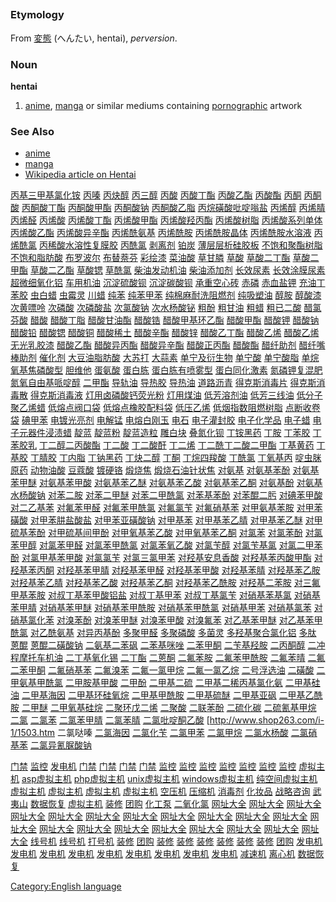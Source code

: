 =={{en}}==
[[Category:English language]]
===Etymology===
From {{ja}} [[変態]] (へんたい, hentai), ''perversion''.
===Noun===
'''hentai'''

#[[anime]], [[manga]] or similar mediums containing [[pornographic]] artwork
===See Also===
*[[anime]]
*[[manga]]
*[[w:hentai|Wikipedia article on Hentai]]
[http://www.shop263.com/i-1/1201.htm 丙基三甲基氯化铵]
[http://www.shop263.com/i-1/1202.htm 丙嗪]
[http://www.shop263.com/i-1/1203.htm 丙炔醇]
[http://www.shop263.com/i-1/1204.htm 丙三醇]
[http://www.shop263.com/i-1/1205.htm 丙酸]
[http://www.shop263.com/i-1/1206.htm 丙酸丁酯]
[http://www.shop263.com/i-1/1207.htm 丙酸乙酯]
[http://www.shop263.com/i-1/1208.htm 丙酸酯]
[http://www.shop263.com/i-1/1209.htm 丙酮]
[http://www.shop263.com/i-1/1210.htm 丙酮酸]
[http://www.shop263.com/i-1/1211.htm 丙酮酸丁酯]
[http://www.shop263.com/i-1/1212.htm 丙酮酸甲酯]
[http://www.shop263.com/i-1/1213.htm 丙酮酸钠]
[http://www.shop263.com/i-1/1214.htm 丙酮酸乙脂]
[http://www.shop263.com/i-1/1215.htm 丙烷磺酸吡啶嗡盐]
[http://www.shop263.com/i-1/1216.htm 丙烯醇]
[http://www.shop263.com/i-1/1217.htm 丙烯腈]
[http://www.shop263.com/i-1/1218.htm 丙烯醛]
[http://www.shop263.com/i-1/1219.htm 丙烯酸]
[http://www.shop263.com/i-1/1220.htm 丙烯酸丁酯]
[http://www.shop263.com/i-1/1221.htm 丙烯酸甲酯]
[http://www.shop263.com/i-1/1222.htm 丙烯酸羟丙酯]
[http://www.shop263.com/i-1/1223.htm 丙烯酸树脂]
[http://www.shop263.com/i-1/1224.htm 丙烯酸系列单体]
[http://www.shop263.com/i-1/1225.htm 丙烯酸乙酯]
[http://www.shop263.com/i-1/1226.htm 丙烯酸异辛酯]
[http://www.shop263.com/i-1/1227.htm 丙烯酰氨基]
[http://www.shop263.com/i-1/1228.htm 丙烯酰胺]
[http://www.shop263.com/i-1/1229.htm 丙烯酰胺晶体]
[http://www.shop263.com/i-1/1230.htm 丙烯酰胺水溶液]
[http://www.shop263.com/i-1/1231.htm 丙烯酰氯]
[http://www.shop263.com/i-1/1232.htm 丙稀酸水溶性复膜胶]
[http://www.shop263.com/i-1/1233.htm 丙酰氯]
[http://www.shop263.com/i-1/1234.htm 剥离剂]
[http://www.shop263.com/i-1/1235.htm 铂炭]
[http://www.shop263.com/i-1/1236.htm 薄层层析硅胶板]
[http://www.shop263.com/i-1/1237.htm 不饱和聚酯树脂]
[http://www.shop263.com/i-1/1238.htm 不饱和脂肪酸]
[http://www.shop263.com/i-1/1239.htm 布罗波尔]
[http://www.shop263.com/i-1/1240.htm 布替萘芬]
[http://www.shop263.com/i-1/1241.htm 彩绘漆]
[http://www.shop263.com/i-1/1242.htm 菜油酸]
[http://www.shop263.com/i-1/1243.htm 草甘膦]
[http://www.shop263.com/i-1/1244.htm 草酸]
[http://www.shop263.com/i-1/1245.htm 草酸二丁酯]
[http://www.shop263.com/i-1/1246.htm 草酸二甲酯]
[http://www.shop263.com/i-1/1247.htm 草酸二乙酯]
[http://www.shop263.com/i-1/1248.htm 草酸锶]
[http://www.shop263.com/i-1/1249.htm 草酰氯]
[http://www.shop263.com/i-1/1250.htm 柴油发动机油]
[http://www.shop263.com/i-1/1251.htm 柴油添加剂]
[http://www.shop263.com/i-1/1252.htm 长效尿素]
[http://www.shop263.com/i-1/1253.htm 长效涂膜尿素]
[http://www.shop263.com/i-1/1254.htm 超微细氧化铝]
[http://www.shop263.com/i-1/1255.htm 车用机油]
[http://www.shop263.com/i-1/1256.htm 沉淀硫酸钡]
[http://www.shop263.com/i-1/1257.htm 沉淀碳酸钡]
[http://www.shop263.com/i-1/1258.htm 承重空心砖]
[http://www.shop263.com/i-1/1259.htm 赤磷]
[http://www.shop263.com/i-1/1260.htm 赤血盐钾]
[http://www.shop263.com/i-1/1261.htm 充油丁苯胶]
[http://www.shop263.com/i-1/1262.htm 虫白蜡]
[http://www.shop263.com/i-1/1263.htm 虫霉灵]
[http://www.shop263.com/i-1/1264.htm 川蜡]
[http://www.shop263.com/i-1/1265.htm 纯苯]
[http://www.shop263.com/i-1/1266.htm 纯苯甲苯]
[http://www.shop263.com/i-1/1267.htm 纯棉麻耐洗阻燃剂]
[http://www.shop263.com/i-1/1268.htm 纯吸塑油]
[http://www.shop263.com/i-1/1269.htm 醇胺]
[http://www.shop263.com/i-1/1270.htm 醇酸漆]
[http://www.shop263.com/i-1/1271.htm 次黄嘌呤]
[http://www.shop263.com/i-1/1272.htm 次磷酸]
[http://www.shop263.com/i-1/1273.htm 次磷酸盐]
[http://www.shop263.com/i-1/1274.htm 次氯酸钠]
[http://www.shop263.com/i-1/1275.htm 次水杨酸铋]
[http://www.shop263.com/i-1/1276.htm 粗酚]
[http://www.shop263.com/i-1/1277.htm 粗甘油]
[http://www.shop263.com/i-1/1278.htm 粗蜡]
[http://www.shop263.com/i-1/1279.htm 粗已二酸]
[http://www.shop263.com/i-1/1280.htm 醋氯芬酸]
[http://www.shop263.com/i-1/1281.htm 醋酸]
[http://www.shop263.com/i-1/1282.htm 醋酸丁脂]
[http://www.shop263.com/i-1/1283.htm 醋酸甘油酯]
[http://www.shop263.com/i-1/1284.htm 醋酸锆]
[http://www.shop263.com/i-1/1285.htm 醋酸甲基环乙酯]
[http://www.shop263.com/i-1/1286.htm 醋酸甲酯]
[http://www.shop263.com/i-1/1287.htm 醋酸钾]
[http://www.shop263.com/i-1/1288.htm 醋酸钠]
[http://www.shop263.com/i-1/1289.htm 醋酸铅]
[http://www.shop263.com/i-1/1290.htm 醋酸锶]
[http://www.shop263.com/i-1/1291.htm 醋酸铜]
[http://www.shop263.com/i-1/1292.htm 醋酸稀土]
[http://www.shop263.com/i-1/1293.htm 醋酸辛酯]
[http://www.shop263.com/i-1/1294.htm 醋酸锌]
[http://www.shop263.com/i-1/1295.htm 醋酸乙丁酯]
[http://www.shop263.com/i-1/1296.htm 醋酸乙烯]
[http://www.shop263.com/i-1/1297.htm 醋酸乙烯无光乳胶漆]
[http://www.shop263.com/i-1/1298.htm 醋酸乙酯]
[http://www.shop263.com/i-1/1299.htm 醋酸异丙酯]
[http://www.shop263.com/i-1/1300.htm 醋酸异辛酯]
[http://www.shop263.com/i-1/1301.htm 醋酸正丙酯]
[http://www.shop263.com/i-1/1302.htm 醋酸酯]
[http://www.shop263.com/i-1/1303.htm 醋纤助剂]
[http://www.shop263.com/i-1/1304.htm 醋纤嘴棒助剂]
[http://www.shop263.com/i-1/1305.htm 催化剂]
[http://www.shop263.com/i-1/1306.htm 大豆油脂肪酸]
[http://www.shop263.com/i-1/1307.htm 大苏打]
[http://www.shop263.com/i-1/1308.htm 大蒜素]
[http://www.shop263.com/i-1/1309.htm 单宁及衍生物]
[http://www.shop263.com/i-1/1310.htm 单宁酸]
[http://www.shop263.com/i-1/1311.htm 单宁酸脂]
[http://www.shop263.com/i-1/1312.htm 单烷氧基焦磷酸型]
[http://www.shop263.com/i-1/1313.htm 胆维他]
[http://www.shop263.com/i-1/1314.htm 蛋氨酸]
[http://www.shop263.com/i-1/1315.htm 蛋白胨]
[http://www.shop263.com/i-1/1316.htm 蛋白胨有喷雾型]
[http://www.shop263.com/i-1/1317.htm 蛋白同化激素]
[http://www.shop263.com/i-1/1318.htm 氮磷钾复混肥]
[http://www.shop263.com/i-1/1319.htm 氮氧自由基哌啶醇]
[http://www.shop263.com/i-1/1320.htm 二甲酯]
[http://www.shop263.com/i-1/1321.htm 导轨油]
[http://www.shop263.com/i-1/1322.htm 导热胶]
[http://www.shop263.com/i-1/1323.htm 导热油]
[http://www.shop263.com/i-1/1324.htm 道路沥青]
[http://www.shop263.com/i-1/1325.htm 得克斯消毒片]
[http://www.shop263.com/i-1/1326.htm 得克斯消毒散]
[http://www.shop263.com/i-1/1327.htm 得克斯消毒液]
[http://www.shop263.com/i-1/1328.htm 灯用卤磷酸钙荧光粉]
[http://www.shop263.com/i-1/1329.htm 灯用煤油]
[http://www.shop263.com/i-1/1330.htm 低芳溶剂油]
[http://www.shop263.com/i-1/1331.htm 低芳三线油]
[http://www.shop263.com/i-1/1332.htm 低分子聚乙烯蜡]
[http://www.shop263.com/i-1/1333.htm 低熔点阀口袋]
[http://www.shop263.com/i-1/1334.htm 低熔点橡胶配料袋]
[http://www.shop263.com/i-1/1335.htm 低压乙烯]
[http://www.shop263.com/i-1/1336.htm 低烟指数阻燃树脂]
[http://www.shop263.com/i-1/1337.htm 点断收卷袋]
[http://www.shop263.com/i-1/1338.htm 碘甲苯]
[http://www.shop263.com/i-1/1339.htm 电镀光亮剂]
[http://www.shop263.com/i-1/1340.htm 电解锰]
[http://www.shop263.com/i-1/1341.htm 电熔白刚玉]
[http://www.shop263.com/i-1/1342.htm 电石]
[http://www.shop263.com/i-1/1343.htm 电子灌封胶]
[http://www.shop263.com/i-1/1344.htm 电子化学品]
[http://www.shop263.com/i-1/1345.htm 电子蜡]
[http://www.shop263.com/i-1/1346.htm 电子元器件浸渍蜡]
[http://www.shop263.com/i-1/1347.htm 靛蓝]
[http://www.shop263.com/i-1/1348.htm 靛蓝粉]
[http://www.shop263.com/i-1/1349.htm 靛蓝造粒]
[http://www.shop263.com/i-1/1350.htm 雕白块]
[http://www.shop263.com/i-1/1351.htm 叠氮化钡]
[http://www.shop263.com/i-1/1352.htm 丁铵黑药]
[http://www.shop263.com/i-1/1353.htm 丁胺]
[http://www.shop263.com/i-1/1354.htm 丁苯胶]
[http://www.shop263.com/i-1/1355.htm 丁苯胶乳]
[http://www.shop263.com/i-1/1356.htm 丁二醇二丙酸酯]
[http://www.shop263.com/i-1/1357.htm 丁二酸]
[http://www.shop263.com/i-1/1358.htm 丁二酸酐]
[http://www.shop263.com/i-1/1359.htm 丁二烯]
[http://www.shop263.com/i-1/1360.htm 丁二酰丁二酸二甲酯]
[http://www.shop263.com/i-1/1361.htm 丁基黄药]
[http://www.shop263.com/i-1/1362.htm 丁基胶]
[http://www.shop263.com/i-1/1363.htm 丁腈胶]
[http://www.shop263.com/i-1/1364.htm 丁内脂]
[http://www.shop263.com/i-1/1365.htm 丁钠黑药]
[http://www.shop263.com/i-1/1366.htm 丁炔二醇]
[http://www.shop263.com/i-1/1367.htm 丁酮]
[http://www.shop263.com/i-1/1368.htm 丁烷四羧酸]
[http://www.shop263.com/i-1/1369.htm 丁酰氯]
[http://www.shop263.com/i-1/1370.htm 丁氧基丙]
[http://www.shop263.com/i-1/1371.htm 啶虫脒原药]
[http://www.shop263.com/i-1/1372.htm 动物油酸]
[http://www.shop263.com/i-1/1373.htm 豆蔻酸]
[http://www.shop263.com/i-1/1374.htm 镀硬铬]
[http://www.shop263.com/i-1/1375.htm 煅烧焦]
[http://www.shop263.com/i-1/1376.htm 煅烧石油针状焦]
[http://www.shop263.com/i-1/1377.htm 对氨基]
[http://www.shop263.com/i-1/1378.htm 对氨基苯酚]
[http://www.shop263.com/i-1/1379.htm 对氨基苯甲醚]
[http://www.shop263.com/i-1/1380.htm 对氨基苯甲酸]
[http://www.shop263.com/i-1/1381.htm 对氨基苯乙醚]
[http://www.shop263.com/i-1/1382.htm 对氨基苯乙酸]
[http://www.shop263.com/i-1/1383.htm 对氨基苯乙酮]
[http://www.shop263.com/i-1/1384.htm 对氨基酚]
[http://www.shop263.com/i-1/1385.htm 对氨基水杨酸钠]
[http://www.shop263.com/i-1/1386.htm 对苯二胺]
[http://www.shop263.com/i-1/1387.htm 对苯二甲醚]
[http://www.shop263.com/i-1/1388.htm 对苯二甲酰氯]
[http://www.shop263.com/i-1/1389.htm 对苯基苯酚]
[http://www.shop263.com/i-1/1390.htm 对苯醌二肟]
[http://www.shop263.com/i-1/1391.htm 对碘苯甲酸]
[http://www.shop263.com/i-1/1392.htm 对二乙基苯]
[http://www.shop263.com/i-1/1393.htm 对氟苯甲醛]
[http://www.shop263.com/i-1/1394.htm 对氟苯甲酰氯]
[http://www.shop263.com/i-1/1395.htm 对氟氯苄]
[http://www.shop263.com/i-1/1396.htm 对氟硝基苯]
[http://www.shop263.com/i-1/1397.htm 对甲氨基苯胺]
[http://www.shop263.com/i-1/1398.htm 对甲苯磺酸]
[http://www.shop263.com/i-1/1399.htm 对甲苯肼盐酸盐]
[http://www.shop263.com/i-1/1400.htm 对甲苯亚磺酸钠]
[http://www.shop263.com/i-1/1401.htm 对甲基苯]
[http://www.shop263.com/i-1/1402.htm 对甲基苯乙腈]
[http://www.shop263.com/i-1/1403.htm 对甲基苯乙醚]
[http://www.shop263.com/i-1/1404.htm 对甲硫基苯酚]
[http://www.shop263.com/i-1/1405.htm 对甲硫基间甲酚]
[http://www.shop263.com/i-1/1406.htm 对甲氧基苯乙酸]
[http://www.shop263.com/i-1/1407.htm 对甲氧基苯乙酮]
[http://www.shop263.com/i-1/1408.htm 对氯苯]
[http://www.shop263.com/i-1/1409.htm 对氯苯酚]
[http://www.shop263.com/i-1/1410.htm 对氯苯甲醇]
[http://www.shop263.com/i-1/1411.htm 对氯苯甲醛]
[http://www.shop263.com/i-1/1412.htm 对氯苯甲酰氯]
[http://www.shop263.com/i-1/1413.htm 对氯苯氧乙酸]
[http://www.shop263.com/i-1/1414.htm 对氯苄醇]
[http://www.shop263.com/i-1/1415.htm 对氯苄基氯]
[http://www.shop263.com/i-1/1416.htm 对氯二甲苯酚]
[http://www.shop263.com/i-1/1417.htm 对氯甲基苯甲酸]
[http://www.shop263.com/i-1/1418.htm 对氯氯苄]
[http://www.shop263.com/i-1/1419.htm 对氯三氯甲苯]
[http://www.shop263.com/i-1/1420.htm 对羟基安息香酸]
[http://www.shop263.com/i-1/1421.htm 对羟基苯丙酸甲酯]
[http://www.shop263.com/i-1/1422.htm 对羟基苯丙酮]
[http://www.shop263.com/i-1/1423.htm 对羟基苯甲腈]
[http://www.shop263.com/i-1/1424.htm 对羟基苯甲醛]
[http://www.shop263.com/i-1/1425.htm 对羟基苯甲酸]
[http://www.shop263.com/i-1/1426.htm 对羟基苯腈]
[http://www.shop263.com/i-1/1427.htm 对羟基苯乙胺]
[http://www.shop263.com/i-1/1428.htm 对羟基苯乙腈]
[http://www.shop263.com/i-1/1429.htm 对羟基苯乙酸]
[http://www.shop263.com/i-1/1430.htm 对羟基苯乙酮]
[http://www.shop263.com/i-1/1431.htm 对羟基苯乙酰胺]
[http://www.shop263.com/i-1/1432.htm 对羟基二苯胺]
[http://www.shop263.com/i-1/1433.htm 对三氟甲基苯胺]
[http://www.shop263.com/i-1/1434.htm 对叔丁基苯甲酸铝盐]
[http://www.shop263.com/i-1/1435.htm 对叔丁基甲苯]
[http://www.shop263.com/i-1/1436.htm 对叔丁基氯苄]
[http://www.shop263.com/i-1/1437.htm 对硝基苯基氯]
[http://www.shop263.com/i-1/1438.htm 对硝基苯甲腈]
[http://www.shop263.com/i-1/1439.htm 对硝基苯甲醚]
[http://www.shop263.com/i-1/1440.htm 对硝基苯甲酰胺]
[http://www.shop263.com/i-1/1441.htm 对硝基苯甲酰氯]
[http://www.shop263.com/i-1/1442.htm 对硝基甲苯]
[http://www.shop263.com/i-1/1443.htm 对硝基氯苯]
[http://www.shop263.com/i-1/1444.htm 对硝基氯化苯]
[http://www.shop263.com/i-1/1445.htm 对溴苯酚]
[http://www.shop263.com/i-1/1446.htm 对溴苯甲醚]
[http://www.shop263.com/i-1/1447.htm 对溴苯甲酸]
[http://www.shop263.com/i-1/1448.htm 对溴氟苯]
[http://www.shop263.com/i-1/1449.htm 对乙基苯甲醚]
[http://www.shop263.com/i-1/1450.htm 对乙基苯甲酰氯]
[http://www.shop263.com/i-1/1451.htm 对乙酰氨基]
[http://www.shop263.com/i-1/1452.htm 对异丙基酚]
[http://www.shop263.com/i-1/1453.htm 多聚甲醛]
[http://www.shop263.com/i-1/1454.htm 多聚磷酸]
[http://www.shop263.com/i-1/1455.htm 多菌灵]
[http://www.shop263.com/i-1/1456.htm 多羟基聚合氯化铝]
[http://www.shop263.com/i-1/1457.htm 多肽]
[http://www.shop263.com/i-1/1458.htm 蒽醌]
[http://www.shop263.com/i-1/1459.htm 蒽醌二磺酸钠]
[http://www.shop263.com/i-1/1460.htm 二氨基二苯砜]
[http://www.shop263.com/i-1/1461.htm 二苯基咪唑]
[http://www.shop263.com/i-1/1462.htm 二苯甲酮]
[http://www.shop263.com/i-1/1463.htm 二苄基羟胺]
[http://www.shop263.com/i-1/1464.htm 二丙酮醇]
[http://www.shop263.com/i-1/1465.htm 二冲程摩托车机油]
[http://www.shop263.com/i-1/1466.htm 二丁基氧化锡]
[http://www.shop263.com/i-1/1467.htm 二丁酯]
[http://www.shop263.com/i-1/1468.htm 二蒽酮]
[http://www.shop263.com/i-1/1469.htm 二氟苯胺]
[http://www.shop263.com/i-1/1470.htm 二氟苯甲酰胺]
[http://www.shop263.com/i-1/1471.htm 二氟苯晴]
[http://www.shop263.com/i-1/1472.htm 二氟二苯甲酮]
[http://www.shop263.com/i-1/1473.htm 二氟硝基苯]
[http://www.shop263.com/i-1/1474.htm 二氟溴苯]
[http://www.shop263.com/i-1/1475.htm 二氟一氯甲烷]
[http://www.shop263.com/i-1/1476.htm 二氟一氯乙烷]
[http://www.shop263.com/i-1/1477.htm 二号浮选油]
[http://www.shop263.com/i-1/1478.htm 二磺酸]
[http://www.shop263.com/i-1/1479.htm 二甲氨基甲酰氯]
[http://www.shop263.com/i-1/1480.htm 二甲胺基甲酸]
[http://www.shop263.com/i-1/1481.htm 二甲酚]
[http://www.shop263.com/i-1/1482.htm 二甲基二硫]
[http://www.shop263.com/i-1/1483.htm 二甲基二稀丙基氯化氨]
[http://www.shop263.com/i-1/1484.htm 二甲基硅油]
[http://www.shop263.com/i-1/1485.htm 二甲基海因]
[http://www.shop263.com/i-1/1486.htm 二甲基环硅氧烷]
[http://www.shop263.com/i-1/1487.htm 二甲基甲酰胺]
[http://www.shop263.com/i-1/1488.htm 二甲基硫醚]
[http://www.shop263.com/i-1/1489.htm 二甲基亚砜]
[http://www.shop263.com/i-1/1490.htm 二甲基乙酰胺]
[http://www.shop263.com/i-1/1491.htm 二甲醚]
[http://www.shop263.com/i-1/1492.htm 二甲氧基硅烷]
[http://www.shop263.com/i-1/1493.htm 二聚环戊二烯]
[http://www.shop263.com/i-1/1494.htm 二聚酸]
[http://www.shop263.com/i-1/1495.htm 二联苯酚]
[http://www.shop263.com/i-1/1496.htm 二硫化碳]
[http://www.shop263.com/i-1/1497.htm 二硫氰基甲烷]
[http://www.shop263.com/i-1/1498.htm 二氯]
[http://www.shop263.com/i-1/1499.htm 二氯苯]
[http://www.shop263.com/i-1/1500.htm 二氯苯甲腈]
[http://www.shop263.com/i-1/1501.htm 二氯苯腈]
[http://www.shop263.com/i-1/1502.htm 二氯吡啶酮乙酸]
[http://www.shop263.com/i-1/1503.htm 二氯哒嗪
[http://www.shop263.com/i-1/1504.htm 二氯海因]
[http://www.shop263.com/i-1/1505.htm 二氯化苄]
[http://www.shop263.com/i-1/1505.htm 二氯甲苯]
[http://www.shop263.com/i-1/1507.htm 二氯甲烷]
[http://www.shop263.com/i-1/1508.htm 二氯水杨酸]
[http://www.shop263.com/i-1/1509.htm 二氯硝基苯]
[http://www.shop263.com/i-1/1510.htm 二氯异氰脲酸钠] 










 

[http://www.haishun.net 门禁]
[http://www.haishun.net 监控]
[http://www.genset-sh.com 发电机]
[http://www.haishun.net/p_mjds.htm 门禁]
[http://www.haishun.net/p_mjds_dmmj.htm 门禁]
[http://www.haishun.net/p_mjds_lwmj.htm 门禁]
[http://www.haishun.net/p_mjds_yjs.htm 门禁]
[http://www.haishun.net/cctv.htm 监控]
[http://www.haishun.net/p_cctv_jk.htm 监控]
[http://www.haishun.net/p_cctv_jk_sxj.htm 监控]
[http://www.haishun.net/p_cctv_jk_xsq.htm 监控]
[http://www.haishun.net/p_cctv_jk_yplxj.htm 监控]
[http://www.haishun.net/p_cctv_jk_yt.htm 监控]
[http://www.haishun.net/p_cctv_jk_zj.htm 监控]
[http://www.7766888.com 虚拟主机]
[http://www.7766888.com/introcom.htm asp虚拟主机]
[http://www.7766888.com/introcn.htm php虚拟主机]
[http://www.7766888.com/u_puji.htm unix虚拟主机]
[http://www.7766888.com/mysql.htm windows虚拟主机]
[http://www.7766888.com/u_jingji.htm 纯空间虚拟主机]
[http://www.7766888.com/u_biaozhun.htm 虚拟主机]
[http://www.7766888.com/u_zhiqiang.htm 虚拟主机]
[http://www.7766888.com/w_jingji.htm 虚拟主机]
[http://www.7766888.com/w_biaozhun.htm 虚拟主机]
[http://www.asp169.com/marketingsoft1.htm 空压机]
[http://www.asp169.com/marketingsoft2.htm 压缩机]
[http://www.asp169.com/zhaoguan.htm 消毒剂]
[http://www.asp169.com/crm.htm 化妆品]
[http://www.asp169.com/marketingsoft3.htm 战略咨询]
[http://www.asp169.com/marketingsoft4.htm 武夷山]
[http://www.asp169.com/marketingsoft5.htm 数据恢复]
[http://haishun11.51.net 虚拟主机]
[http://decorate.51.net 装修]
[http://decorate.51.net 团购]
[http://www.xsjby.cn 化工泵]
[http://www.asp169.com/zhaoguan2.htm 二氧化氯]
[http://www.fm360.net 网址大全]
[http://www.fm360.net/page/001.html 网址大全]
[http://www.fm360.net/page/game.htm 网址大全]
[http://www.fm360.net/page/software.htm 网址大全]
[http://www.fm360.net/page/jinshi.htm 网址大全]
[http://www.fm360.net/page/music.htm 网址大全]
[http://www.fm360.net/page/053.html 网址大全]
[http://www.fm360.net/page/flash.htm 网址大全]
[http://www.fm360.net/page/newsweek.htm 网址大全]
[http://www.fm360.net/page/club.htm 网址大全]
[http://www.fm360.net/page/stock.htm 网址大全]
[http://www.fm360.net/page/love.htm 网址大全]
[http://www.fm360.net/page/netcard.htm 网址大全]
[http://www.fm360.net/page/025.html 网址大全]
[http://www.fm360.net/page/hardware.htm 网址大全]
[http://www.fm360.net/page/sport.htm 网址大全]
[http://www.fm360.net/page/shouji.htm 网址大全]
[http://www.fm360.net/page/ym.htm 网址大全]
[http://www.fm360.net/page/ylbj.htm 网址大全]
[http://www.fm360.net/page/car.htm 网址大全]
[http://www.jifamark.com 线号机]
[http://www.jifamark.com/xhj.htm 线号机]
[http://www.jifamark.com 打号机]
[http://www.funasia.cn 装修]
[http://www.funasia.cn 团购]
[http://www.funasia.cn/pinpai.asp 装修]
[http://www.funasia.cn/client/gb_list.asp 装修]
[http://www.funasia.cn/design/index.asp 装修]
[http://www.funasia.cn/funasiaHome/index.asp 装修]
[http://www.funasia.cn/jiancai.asp 装修]
[http://www.funasia.cn/shishang.asp 装修]
[http://www.funasia.cn/mall/AboutOur.htm 团购]
[http://www.genset-sh.com/cai.asp 发电机]
[http://www.genset-sh.com/tancu.asp 发电机]
[http://www.genset-sh.com/xi3.asp 发电机]
[http://www.genset-sh.com/lan.asp 发电机]
[http://www.genset-sh.com/leng.asp 发电机]
[http://www.genset-sh.com/jiyou.asp 发电机]
[http://www.genset-sh.com/ranyou.asp 发电机]
[http://www.genset-sh.com/kuongqi.asp 发电机]
[http://www.genset-sh.com/ssss.asp 发电机]
[http://www.zj-df.com 减速机]
[http://www.xhhj.com.cn 离心机]
[http://www.hdfix.com.cn 数据恢复]